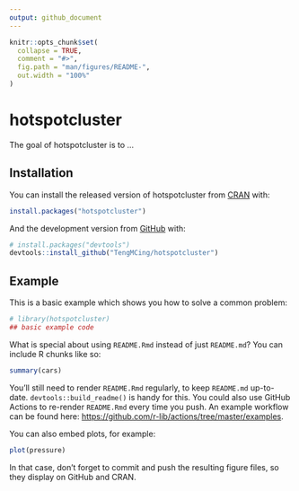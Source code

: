 ```yaml
---
output: github_document
---
```


<!-- README.md is generated from README.Rmd. Please edit that file -->

```r
knitr::opts_chunk$set(
  collapse = TRUE,
  comment = "#>",
  fig.path = "man/figures/README-",
  out.width = "100%"
)
```

# hotspotcluster

<!-- badges: start -->
<!-- badges: end -->

The goal of hotspotcluster is to ...

## Installation

You can install the released version of hotspotcluster from [CRAN](https://CRAN.R-project.org) with:

``` r
install.packages("hotspotcluster")
```

And the development version from [GitHub](https://github.com/) with:

``` r
# install.packages("devtools")
devtools::install_github("TengMCing/hotspotcluster")
```
## Example

This is a basic example which shows you how to solve a common problem:

```r
# library(hotspotcluster)
## basic example code
```

What is special about using `README.Rmd` instead of just `README.md`? You can include R chunks like so:

```r
summary(cars)
```

You'll still need to render `README.Rmd` regularly, to keep `README.md` up-to-date. `devtools::build_readme()` is handy for this. You could also use GitHub Actions to re-render `README.Rmd` every time you push. An example workflow can be found here: <https://github.com/r-lib/actions/tree/master/examples>.

You can also embed plots, for example:

```r
plot(pressure)
```

In that case, don't forget to commit and push the resulting figure files, so they display on GitHub and CRAN.

